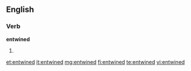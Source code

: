 ==English==

===Verb===
'''entwined'''

# {{past of|[[entwine]]}}

[[et:entwined]]
[[it:entwined]]
[[mg:entwined]]
[[fi:entwined]]
[[te:entwined]]
[[vi:entwined]]